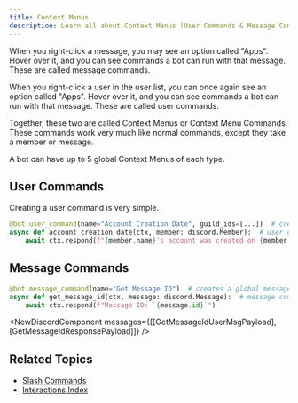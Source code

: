 ```yaml
---
title: Context Menus
description: Learn all about Context Menus (User Commands & Message Commands) and how to implement them into your Discord Bot with Pycord!
---
```



When you right-click a message, you may see an option called "Apps". Hover over it, and you can see commands a bot can run with that message. These are called message commands.

When you right-click a user in the user list, you can once again see an option called "Apps". Hover over it, and you can see commands a bot can run with that message. These are called user commands.

Together, these two are called Context Menus or Context Menu Commands. These commands work very much like normal commands, except they take a member or message.

<Aside type="note">A bot can have up to 5 global Context Menus of each type.</Aside>

## User Commands

Creating a user command is very simple.

```py
@bot.user_command(name="Account Creation Date", guild_ids=[...])  # create a user command for the supplied guilds
async def account_creation_date(ctx, member: discord.Member):  # user commands return the member
    await ctx.respond(f"{member.name}'s account was created on {member.created_at}")
```

<NewDiscordComponent messages={[AccountCreationPayload]} />

## Message Commands

```py
@bot.message_command(name="Get Message ID")  # creates a global message command. use guild_ids=[] to create guild-specific commands.
async def get_message_id(ctx, message: discord.Message):  # message commands return the message
    await ctx.respond(f"Message ID: `{message.id}`")
```

<NewDiscordComponent messages={[[GetMessageIdUserMsgPayload], [GetMessageIdResponsePayload]]} />

## Related Topics

- [Slash Commands](/interactions/application-commands/slash-commands/)
- [Interactions Index](/interactions/)
